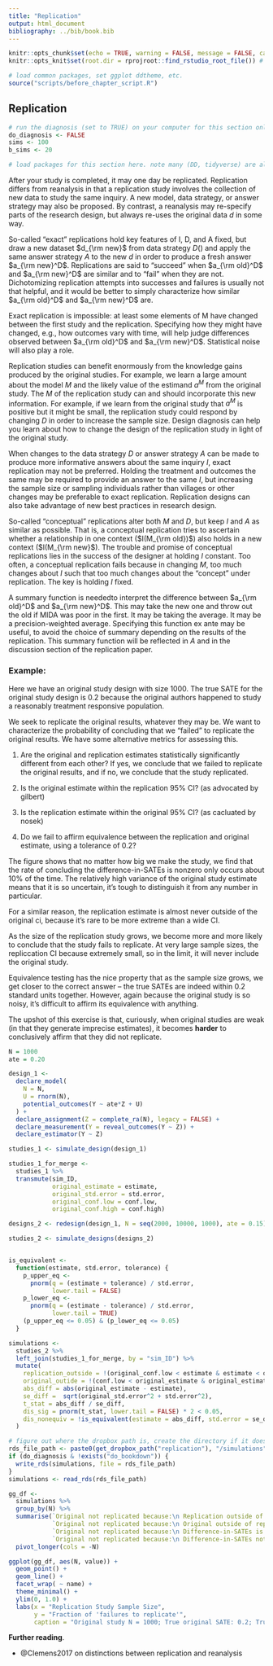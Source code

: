 ```yaml
---
title: "Replication"
output: html_document
bibliography: ../bib/book.bib 
---
```


<!-- note do_bookdown is set in index.rmd, so we know if you're running just this .Rmd or compiling the book-->
```r
knitr::opts_chunk$set(echo = TRUE, warning = FALSE, message = FALSE, cache = FALSE)
knitr::opts_knit$set(root.dir = rprojroot::find_rstudio_root_file()) # files are all relative to RStudio project home
```

```r
# load common packages, set ggplot ddtheme, etc.
source("scripts/before_chapter_script.R")
```

<!-- start post here, do not edit above -->

## Replication

<!-- make sure to rename the section title below -->

```r
# run the diagnosis (set to TRUE) on your computer for this section only before pushing to Github. no diagnosis will ever take place on github.
do_diagnosis <- FALSE
sims <- 100
b_sims <- 20
```

```r
# load packages for this section here. note many (DD, tidyverse) are already available, see scripts/package-list.R
```

After your study is completed, it may one day be replicated. Replication differs from reanalysis in that a replication study involves the collection of new data to study the same inquiry. A new model, data strategy, or answer strategy may also be proposed. By contrast, a reanalysis may re-specify parts of the research design, but always re-uses the original data $d$ in some way.

So-called "exact" replications hold key features of I, D, and A fixed, but draw a new dataset $d_{\rm new}$ from data strategy $D()$ and apply the same answer strategy $A$ to the new $d$ in order to produce a fresh answer $a_{\rm new}^D$. Replications are said to "succeed" when $a_{\rm old}^D$ and $a_{\rm new}^D$ are similar and to "fail" when they are not. Dichotomizing replication attempts into successes and failures is usually not that helpful, and it would be better to simply characterize how similar $a_{\rm old}^D$ and $a_{\rm new}^D$ are.

Exact replication is impossible: at least some elements of M have changed between the first study and the replication. Specifying how they might have changed, e.g., how outcomes vary with time, will help judge differences observed between $a_{\rm old}^D$ and $a_{\rm new}^D$. Statistical noise will also play a role.

Replication studies can benefit enormously from the knowledge gains produced by the original studies. For example, we learn a large amount about the model $M$ and the likely value of the estimand $a^M$ from the original study. The $M$ of the replication study can and should incorporate this new information. For example, if we learn from the original study that $a^M$ is positive but it might be small, the replication study could respond by changing $D$ in order to increase the sample size. Design diagnosis can help you learn about how to change the design of the replication study in light of the original study.

When changes to the data strategy $D$ or answer strategy $A$ can be made to produce more informative answers about the same inquiry $I$, exact replication may not be preferred. Holding the treatment and outcomes the same may be required to provide an answer to the same $I$, but increasing the sample size or sampling individuals rather than villages or other changes may be preferable to exact replication. Replication designs can also take advantage of new best practices in research design.

<!-- When designing **original** studies, you should anticipate that someday your work will be replicated. To the extent that you want future replication studies to arrive at similar answers to the original study you produce (i.e., you want their $a_{\rm new}^D$ to match your $a_{\rm old}^D$ as closely as possible), you will want to choose designs that bring $a_{\rm old}^D$ as close to $a^M$ as possible, under the presupposition that faithful replicators will also design their studies in such a way that $a_{\rm new}^D$ will also be close to $a^M$. -->

<!-- Replication studies necessarily differ from original studies -- it is literally impossible to reproduce the exact conditions of the original study in the same way it's impossible to step in the same river twice. Another way of putting that same statement is that $D_{\rm new}$ is necessarily different from $D_{\rm old}$. Theory (i.e., beliefs about $M$) is the tool we use to say that $D_{\rm old}$ is similar enough to $D_{\rm new}$ to constitute a close enough replication study. As a concrete example, many survey experimental replications involve using the exact same experimental stimuli but changing the study sample, e.g., from a nationally representative sample to a convenience sample. -->

So-called "conceptual" replications alter both $M$ and $D$, but keep $I$ and $A$ as similar as possible. That is, a conceptual replication tries to ascertain whether a relationship in one context ($I(M_{\rm old})$) also holds in a new context ($I(M_{\rm new}$). The trouble and promise of conceptual replications lies in the success of the designer at holding $I$ constant. Too often, a conceptual replication fails because in changing $M$, too much changes about $I$ such that too much changes about the "concept" under replication. The key is holding $I$ fixed.

A summary function is neededto interpret the difference between $a_{\rm old}^D$ and $a_{\rm new}^D$. This may take the new one and throw out the old if MIDA was poor in the first. It may be taking the average. It may be a precision-weighted average. Specifying this function ex ante may be useful, to avoid the choice of summary depending on the results of the replication. This summary function will be reflected in $A$ and in the discussion section of the replication paper. 

### Example: 

Here we have an original study design with size 1000. The true SATE for the original study design is 0.2 because the original authors happened to study a reasonably treatment responsive population.

We seek to replicate the original results, whatever they may be. We want to characterize the probability of concluding that we "failed" to replicate the original results. We have some alternative metrics for assessing this.

1. Are the original and replication estimates statistically significantly different from each other? If yes, we conclude that we failed to replicate the original results, and if no, we conclude that the study replicated.

2. Is the original estimate within the replication 95% CI? (as advocated by gilbert)

3. Is the replication estimate within the original 95% CI? (as cacluated by nosek)

4. Do we fail to affirm equivalence between the replication and original estimate, using a tolerance of 0.2?

The figure shows that no matter how big we make the study, we find that the rate of concluding the difference-in-SATEs is nonzero only occurs about 10% of the time. The relatively high variance of the original study estimate means that it is so uncertain, it's tough to distinguish it from any number in particular.

For a similar reason, the replication estimate is almost never outside of the original ci, because it's rare to be more extreme than a wide CI.

As the size of the replication study grows, we become more and more likely to conclude that the study fails to replicate. At very large sample sizes, the repliccation CI because extremely small, so in the limit, it will never include the original study.

Equivalence testing has the nice property that as the sample size grows, we get closer to the correct answer -- the true SATEs are indeed within 0.2 standard units together. However, again because the original study is so noisy, it's difficult to affirm its equivalence with anything.

The upshot of this exercise is that, curiously, when original studies are weak (in that they generate imprecise estimates), it becomes **harder** to conclusively affirm that they did not replicate. 












```r
N = 1000
ate = 0.20

design_1 <-
  declare_model(
    N = N,
    U = rnorm(N),
    potential_outcomes(Y ~ ate*Z + U)
  ) +
  declare_assignment(Z = complete_ra(N), legacy = FALSE) +
  declare_measurement(Y = reveal_outcomes(Y ~ Z)) +
  declare_estimator(Y ~ Z)

studies_1 <- simulate_design(design_1)

studies_1_for_merge <- 
  studies_1 %>%
  transmute(sim_ID, 
            original_estimate = estimate,
            original_std.error = std.error,
            original_conf.low = conf.low,
            original_conf.high = conf.high)

designs_2 <- redesign(design_1, N = seq(2000, 10000, 1000), ate = 0.15)

studies_2 <- simulate_designs(designs_2)


is_equivalent <-
  function(estimate, std.error, tolerance) {
    p_upper_eq <-
      pnorm(q = (estimate + tolerance) / std.error,
            lower.tail = FALSE)
    p_lower_eq <-
      pnorm(q = (estimate - tolerance) / std.error,
            lower.tail = TRUE)
    (p_upper_eq <= 0.05) & (p_lower_eq <= 0.05)
  }

simulations <- 
  studies_2 %>%
  left_join(studies_1_for_merge, by = "sim_ID") %>% 
  mutate(
    replication_outside = !(original_conf.low < estimate & estimate < original_conf.high),
    original_outide = !(conf.low < original_estimate & original_estimate < conf.high),
    abs_diff = abs(original_estimate - estimate),
    se_diff =  sqrt(original_std.error^2 + std.error^2),
    t_stat = abs_diff / se_diff,
    dis_sig = pnorm(t_stat, lower.tail = FALSE) * 2 < 0.05,
    dis_nonequiv = !is_equivalent(estimate = abs_diff, std.error = se_diff, tolerance = 0.2)
  )
```




```r
# figure out where the dropbox path is, create the directory if it doesn't exist, and name the RDS file
rds_file_path <- paste0(get_dropbox_path("replication"), "/simulations")
if (do_diagnosis & !exists("do_bookdown")) {
  write_rds(simulations, file = rds_file_path)
}
simulations <- read_rds(rds_file_path)
```



```r
gg_df <- 
  simulations %>%
  group_by(N) %>%
  summarise(`Original not replicated because:\n Replication outside of original ci` = mean(replication_outside),
            `Original not replicated because:\n Original outside of replication ci` = mean(original_outide),
            `Original not replicated because:\n Difference-in-SATEs is significant` = mean(dis_sig),
            `Original not replicated because:\n Difference-in-SATEs not affirmed equivalent within a difference of 0.2` = mean(dis_nonequiv)) %>%
  pivot_longer(cols = -N)

ggplot(gg_df, aes(N, value)) +
  geom_point() +
  geom_line() +
  facet_wrap( ~ name) +
  theme_minimal() +
  ylim(0, 1.0) +
  labs(x = "Replication Study Sample Size",
       y = "Fraction of 'failures to replicate'",
       caption = "Original study N = 1000; True original SATE: 0.2; True replication SATE: 0.15")

```










**Further reading**.

- @Clemens2017 on distinctions between replication and reanalysis


